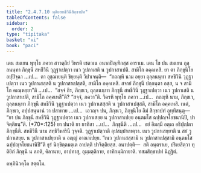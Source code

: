 ```yaml
---
title: "2.4.7.10 ทุติยสหชีวินีสิกฺขาปท"
tableOfContents: false
sidebar:
  order: 2
type: "tipitaka"
basket: "vi"
book: "paci"
---
```



<DynamicBreadcrumb />

<Division number="1115" book="paci">

<Paragraph number="3285" book="paci">
เตน สมเยน พุทฺโธ ภควา สาวตฺถิยํ วิหรติ เชตวเน อนาถปิณฺฑิกสฺส อาราเม. เตน โข ปน สมเยน ถุลฺลนนฺทา ภิกฺขุนี สหชีวินึ วุฏฺฐาเปตฺวา เนว วูปกาเสติ น วูปกาสาเปติ. สามิโก อคฺคเหสิ.
</Paragraph>

<Paragraph number="3286" book="paci">
ยา ตา ภิกฺขุนิโย อปฺปิจฺฉา …เป…  ตา อุชฺฌายนฺติ ขิยฺยนฺติ วิปาเจนฺติ—  “กถญฺหิ นาม อยฺยา ถุลฺลนนฺทา สหชีวินึ วุฏฺฐาเปตฺวา เนว วูปกาเสสฺสติ น วูปกาสาเปสฺสติ, สามิโก อคฺคเหสิ. สจายํ ภิกฺขุนี ปกฺกนฺตา อสฺส, น จ สามิโก คเณฺหยฺยา”ติ …เป…  “สจฺจํ กิร, ภิกฺขเว, ถุลฺลนนฺทา ภิกฺขุนี สหชีวินึ วุฏฺฐาเปตฺวา เนว วูปกาเสติ น วูปกาสาเปติ, สามิโก อคฺคเหสี”ติ? “สจฺจํ, ภควา”ติ. วิครหิ พุทฺโธ ภควา …เป…  กถญฺหิ นาม, ภิกฺขเว, ถุลฺลนนฺทา ภิกฺขุนี สหชีวินึ วุฏฺฐาเปตฺวา เนว วูปกาเสสฺสติ น วูปกาสาเปสฺสติ, สามิโก อคฺคเหสิ. เนตํ, ภิกฺขเว, อปฺปสนฺนานํ วา ปสาทาย …เป…  เอวญฺจ ปน, ภิกฺขเว, ภิกฺขุนิโย อิมํ สิกฺขาปทํ อุทฺทิสนฺตุ—
</Paragraph>

</Division>
<Division number="1116" book="paci">

<Paragraph number="3287" book="paci">
<Emphasis>“ยา ปน ภิกฺขุนี สหชีวินึ วุฏฺฐาเปตฺวา เนว วูปกาเสยฺย น วูปกาสาเปยฺย อนฺตมโส ฉปฺปญฺจโยชนานิปิ, ปาจิตฺติยนฺ”</Emphasis>ติ. (*70*:<Emphasis>125</Emphasis>)
</Paragraph>

</Division>
<Division number="1117" book="paci">

<Paragraph number="3288" book="paci">
<Emphasis>ยา ปนา</Emphasis>ติ ยา ยาทิสา …เป…  <Emphasis>ภิกฺขุนี</Emphasis>ติ …เป…  อยํ อิมสฺมึ อตฺเถ อธิปฺเปตา ภิกฺขุนีติ.
</Paragraph>

<Paragraph number="3289" book="paci">
<Emphasis>สหชีวินี</Emphasis> นาม สทฺธิวิหารินี วุจฺจติ. <Emphasis>วุฏฺฐาเปตฺวา</Emphasis>ติ อุปสมฺปาเทตฺวา. <Emphasis>เนว</Emphasis> <Emphasis>วูปกาเสยฺยา</Emphasis>ติ น สยํ วูปกาเสยฺย. <Emphasis>น วูปกาสาเปยฺยา</Emphasis>ติ น อญฺญํ อาณาเปยฺย. “เนว วูปกาเสสฺสามิ น วูปกาสาเปสฺสามิ อนฺตมโส ฉปฺปญฺจโยชนานิปี”ติ ธุรํ นิกฺขิตฺตมตฺเต อาปตฺติ ปาจิตฺติยสฺส.
</Paragraph>

</Division>
<Division number="1118" book="paci">

<Paragraph number="3290" book="paci">
อนาปตฺติ—  สติ อนฺตราเย, ปริเยสิตฺวา ทุติยิกํ ภิกฺขุนึ น ลภติ, คิลานาย, อาปทาสุ, อุมฺมตฺติกาย, อาทิกมฺมิกายาติ.

</Paragraph>
</Division>

<Paragraph number="3291" type="center" book="paci">
ทสมสิกฺขาปทํ นิฏฺฐิตํ.

  
คพฺภินิวคฺโค สตฺตโม.
</Paragraph>